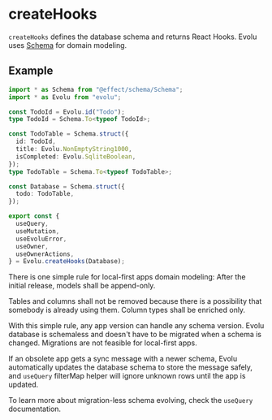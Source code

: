 # createHooks

`createHooks` defines the database schema and returns React Hooks.
Evolu uses [Schema](https://github.com/effect-ts/schema) for domain modeling.

## Example

```ts
import * as Schema from "@effect/schema/Schema";
import * as Evolu from "evolu";

const TodoId = Evolu.id("Todo");
type TodoId = Schema.To<typeof TodoId>;

const TodoTable = Schema.struct({
  id: TodoId,
  title: Evolu.NonEmptyString1000,
  isCompleted: Evolu.SqliteBoolean,
});
type TodoTable = Schema.To<typeof TodoTable>;

const Database = Schema.struct({
  todo: TodoTable,
});

export const {
  useQuery,
  useMutation,
  useEvoluError,
  useOwner,
  useOwnerActions,
} = Evolu.createHooks(Database);
```


<Callout type="info" emoji="ℹ️">
  There is one simple rule for local-first apps domain modeling: After the
  initial release, models shall be append-only.
</Callout>

Tables and columns shall not be removed because there is a possibility
that somebody is already using them. Column types shall be enriched only.

With this simple rule, any app version can handle any schema version.
Evolu database is schemaless and doesn't have to be migrated when
a schema is changed. Migrations are not feasible for local-first apps.

If an obsolete app gets a sync message with a newer schema, Evolu
automatically updates the database schema to store the message safely,
and `useQuery` filterMap helper will ignore unknown rows until
the app is updated.

To learn more about migration-less schema evolving, check the `useQuery`
documentation.
